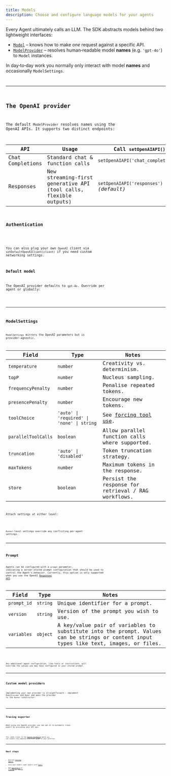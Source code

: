 ```yaml
---
title: Models
description: Choose and configure language models for your agents
---
```



Every Agent ultimately calls an LLM. The SDK abstracts models behind two lightweight
interfaces:

- [`Model`](/openai-agents-js/openai/agents/interfaces/model) – knows how to make _one_ request against a
  specific API.
- [`ModelProvider`](/openai-agents-js/openai/agents/interfaces/modelprovider) – resolves human‑readable
  model **names** (e.g. `'gpt‑4o'`) to `Model` instances.

In day‑to‑day work you normally only interact with model **names** and occasionally
`ModelSettings`.

<Code
  lang="typescript"
  code={agentWithModelExample}
  title="Specifying a model per‑agent"
/>

---

## The OpenAI provider

The default `ModelProvider` resolves names using the OpenAI APIs. It supports two distinct
endpoints:

| API              | Usage                                                             | Call `setOpenAIAPI()`                   |
| ---------------- | ----------------------------------------------------------------- | --------------------------------------- |
| Chat Completions | Standard chat & function calls                                    | `setOpenAIAPI('chat_completions')`      |
| Responses        | New streaming‑first generative API (tool calls, flexible outputs) | `setOpenAIAPI('responses')` _(default)_ |

### Authentication

<Code
  lang="typescript"
  code={setDefaultOpenAIKeyExample}
  title="Set default OpenAI key"
/>

You can also plug your own `OpenAI` client via `setDefaultOpenAIClient(client)` if you need
custom networking settings.

### Default model

The OpenAI provider defaults to `gpt‑4o`. Override per agent or globally:

<Code
  lang="typescript"
  code={runnerWithModelExample}
  title="Set a default model"
/>

---

## ModelSettings

`ModelSettings` mirrors the OpenAI parameters but is provider‑agnostic.

| Field               | Type                                       | Notes                                                                     |
| ------------------- | ------------------------------------------ | ------------------------------------------------------------------------- |
| `temperature`       | `number`                                   | Creativity vs. determinism.                                               |
| `topP`              | `number`                                   | Nucleus sampling.                                                         |
| `frequencyPenalty`  | `number`                                   | Penalise repeated tokens.                                                 |
| `presencePenalty`   | `number`                                   | Encourage new tokens.                                                     |
| `toolChoice`        | `'auto' \| 'required' \| 'none' \| string` | See [forcing tool use](/openai-agents-js/guides/agents#forcing-tool-use). |
| `parallelToolCalls` | `boolean`                                  | Allow parallel function calls where supported.                            |
| `truncation`        | `'auto' \| 'disabled'`                     | Token truncation strategy.                                                |
| `maxTokens`         | `number`                                   | Maximum tokens in the response.                                           |
| `store`             | `boolean`                                  | Persist the response for retrieval / RAG workflows.                       |

Attach settings at either level:

<Code lang="typescript" code={modelSettingsExample} title="Model settings" />

`Runner`‑level settings override any conflicting per‑agent settings.

---

## Prompt

Agents can be configured with a `prompt` parameter, indicating a server-stored
prompt configuration that should be used to control the Agent's behavior. Currently,
this option is only supported when you use the OpenAI
[Responses API](https://platform.openai.com/docs/api-reference/responses).

| Field       | Type     | Notes                                                                                                                                  |
| ----------- | -------- | -------------------------------------------------------------------------------------------------------------------------------------- |
| `prompt_id` | `string` | Unique identifier for a prompt.                                                                                                        |
| `version`   | `string` | Version of the prompt you wish to use.                                                                                                 |
| `variables` | `object` | A key/value pair of variables to substitute into the prompt. Values can be strings or content input types like text, images, or files. |

<Code lang="typescript" code={promptIdExample} title="Model settings" />

Any additional agent configuration, like tools or instructions, will override the
values you may have configured in your stored prompt.

---

## Custom model providers

Implementing your own provider is straightforward – implement `ModelProvider` and `Model` and
pass the provider to the `Runner` constructor:

<Code
  lang="typescript"
  code={modelCustomProviderExample}
  title="Minimal custom provider"
/>

---

## Tracing exporter

When using the OpenAI provider you can opt‑in to automatic trace export by providing your API
key:

<Code
  lang="typescript"
  code={setTracingExportApiKeyExample}
  title="Tracing exporter"
/>

This sends traces to the [OpenAI dashboard](https://platform.openai.com/traces) where you can
inspect the complete execution graph of your workflow.

---

## Next steps

- Explore [running agents](/openai-agents-js/guides/running-agents).
- Give your models super‑powers with [tools](/openai-agents-js/guides/tools).
- Add [guardrails](/openai-agents-js/guides/guardrails) or [tracing](/openai-agents-js/guides/tracing) as needed.
